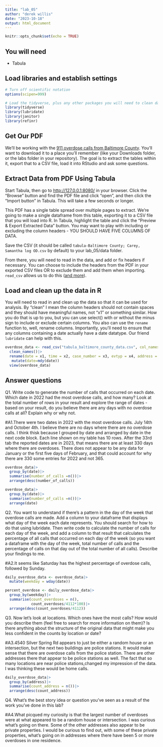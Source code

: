 ```yaml
---
title: "lab_05"
author: "derek willis"
date: "2023-10-18"
output: html_document
---
```


```r
knitr::opts_chunk$set(echo = TRUE)
```

## You will need

-   Tabula

## Load libraries and establish settings

```r
# Turn off scientific notation
options(scipen=999)

# Load the tidyverse, plus any other packages you will need to clean data and work with dates.
library(tidyverse)
library(lubridate)
library(janitor)
library(refinr)
```

## Get Our PDF

We'll be working with the [911 overdose calls from Baltimore County](https://drive.google.com/file/d/1qkYuojGF_6WKFr5aNQxmewDzcKyOiJFr/view?usp=share_link). You'll want to download it to a place you'll remember (like your Downloads folder, or the labs folder in your repository). The goal is to extract the tables within it, export that to a CSV file, load it into RStudio and ask some questions.

## Extract Data from PDF Using Tabula

Start Tabula, then go to <http://127.0.0.1:8080/> in your browser. Click the "Browse" button and find the PDF file and click "open", and then click the "Import button" in Tabula. This will take a few seconds or longer.

This PDF has a single table spread over multiple pages to extract. We're going to make a single dataframe from this table, exporting it to a CSV file that you will load into R. In Tabula, highlight the table and click the "Preview & Export Extracted Data" button. You may want to play with including or excluding the column headers - YOU SHOULD HAVE FIVE COLUMNS OF DATA.

Save the CSV (it should be called `tabula-Baltimore County; Carey, Samantha log OD.csv` by default) to your lab_05/data folder.

From there, you will need to read in the data, and add or fix headers if necessary. You can choose to include the headers from the PDF in your exported CSV files OR to exclude them and add them when importing. `read_csv` allows us to do this ([and more](https://readr.tidyverse.org/reference/read_delim.html)).

## Load and clean up the data in R

You will need to read in and clean up the data so that it can be used for analysis. By "clean" I mean the column headers should not contain spaces and they should have meaningful names, not "x1" or something similar. How you do that is up to you, but you can use select() with or without the minus sign to include or exclude certain columns. You also can use the `rename` function to, well, rename columns. Importantly, you'll need to ensure that any columns containing a date actually have a date datatype. Our friend `lubridate` can help with this.

```r
overdose_data <- read_csv("tabula_baltimore_county_data.csv", col_names = FALSE)|>
  clean_names()|>
  rename(date = x1, time = x2, case_number = x3, evtyp = x4, address = x5)|>
   mutate(date=mdy(date))
  view(overdose_data)
```

## Answer questions

Q1. Write code to generate the number of calls that occurred on each date. Which date in 2022 had the most overdose calls, and how many? Look at the total number of rows in your result and explore the range of dates - based on your result, do you believe there are any days with no overdose calls at all? Explain why or why not.

#A1.There were two dates in 2022 with the most overdose calls. July 14th and October 4th. I believe there are no days where there are no overdose calls. I think thisk because I grouped by date and arranged by date in the next code block. Each line shown on my table has 10 rows. After the 33rd tab the reported dates are in 2023, that means there are at least 330 days where there are overdoses. There does not appear to be any data for January or the first five days of February, and that could account for why there are 330 some entries for 2022 and not 365. 

```r
overdose_data|>
  group_by(date)|>
  summarise(number_of_calls =n())|>
  arrange(desc(number_of_calls))
```
```r
overdose_data|>
  group_by(date)|>
  summarise(number_of_calls =n())|>
  arrange(date)
```
Q2. You want to understand if there's a pattern in the day of the week that overdose calls are made. Add a column to your dataframe that displays what day of the week each date represents. You should search for how to do that using lubridate. Then write code to calculate the number of calls for each day of the week, and add a column to that result that calculates the percentage of all calls that occurred on each day of the week (so you want a dataframe with the day of the week, total number of calls and the percentage of calls on that day out of the total number of all calls). Describe your findings to me.

#A2.It seems like Saturday has the highest percentage of overdose calls, followed by Sunday. 

```r
daily_overdose_data <- overdose_data|> 
  mutate(weekday = wday(date))
```

```r
percent_overdose <- daily_overdose_data|>
  group_by(weekday)|>
  summarise(count_overdoses = n(),
            count_overdoses/4112*100)|>
  arrange(desc(count_overdoses/4112))

```

Q3. Now let's look at locations. Which ones have the most calls? How would you describe them (feel free to search for more information on them)? Is there anything about the structure of the original data that might make you less confident in the counts by location or date?

#A3.4540 Silver Spring Rd appears to just be either a random house or an intersection, but the next two buildings are police stations. It would make sense that there are overdose calls from the police station. There are other addresses there that appear to be police stations as well. The fact that so many locations are near police stations,changed my impression of the data. I was thinking these would be home calls. 

```r
daily_overdose_data|>
  group_by(address)|>
  summarise(count_address = n())|>
  arrange(desc(count_address))

```

Q4. What's the best story idea or question you've seen as a result of the work you've done in this lab?

#A4.What picqued my curiosity is that the largest number of overdoses were at what appeared to be a random house or intersection. I was curious what's going on there. Some of the other addresses also appear to be private properties. I would be curious to find out, with some of these private properties, what's going on in addresses where there have been 5 or more overdoses in one residence. 
